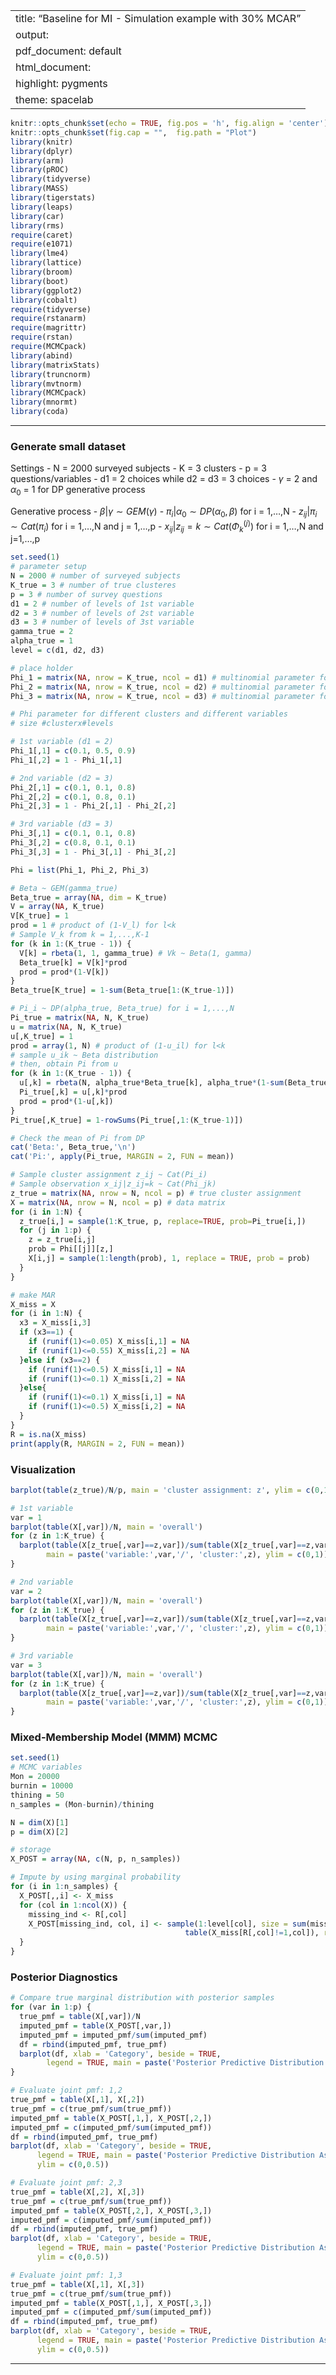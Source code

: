 
---
title: "Baseline for MI - Simulation example with 30% MCAR"
output:
  pdf_document: default
  html_document:
    highlight: pygments
    theme: spacelab
---

```r
knitr::opts_chunk$set(echo = TRUE, fig.pos = 'h', fig.align = 'center')
knitr::opts_chunk$set(fig.cap = "",  fig.path = "Plot")
library(knitr)
library(dplyr)
library(arm)
library(pROC)
library(tidyverse)
library(MASS)
library(tigerstats)
library(leaps)
library(car)
library(rms)
require(caret)
require(e1071)
library(lme4) 
library(lattice)
library(broom)
library(boot)
library(ggplot2)
library(cobalt)
require(tidyverse)
require(rstanarm)
require(magrittr)
require(rstan)
require(MCMCpack)
library(abind)
library(matrixStats)
library(truncnorm)
library(mvtnorm)
library(MCMCpack)
library(mnormt)
library(coda)
```

* * *
### Generate small dataset

Settings 
- N = 2000 surveyed subjects
- K = 3 clusters
- p = 3 questions/variables
- d1 = 2 choices while d2 = d3 = 3 choices
- $\gamma$ = 2 and $\alpha_0$ = 1 for DP generative process

Generative process
- $\beta|\gamma \sim GEM(\gamma)$
- $\pi_i|\alpha_0 \sim DP(\alpha_0, \beta)$ for i = 1,...,N
- $z_{ij}|\pi_i \sim Cat(\pi_i)$ for i = 1,...,N and j = 1,...,p
- $x_{ij}|z_{ij}=k \sim Cat(\Phi^{(j)}_k)$ for i = 1,...,N and j=1,...,p

```r
set.seed(1)
# parameter setup
N = 2000 # number of surveyed subjects
K_true = 3 # number of true clusteres
p = 3 # number of survey questions
d1 = 2 # number of levels of 1st variable
d2 = 3 # number of levels of 2st variable
d3 = 3 # number of levels of 3st variable
gamma_true = 2
alpha_true = 1
level = c(d1, d2, d3)

# place holder
Phi_1 = matrix(NA, nrow = K_true, ncol = d1) # multinomial parameter for 1st variable
Phi_2 = matrix(NA, nrow = K_true, ncol = d2) # multinomial parameter for 2nd variable
Phi_3 = matrix(NA, nrow = K_true, ncol = d3) # multinomial parameter for 3rd variable

```

```r
# Phi parameter for different clusters and different variables
# size #clusterx#levels

# 1st variable (d1 = 2)
Phi_1[,1] = c(0.1, 0.5, 0.9)
Phi_1[,2] = 1 - Phi_1[,1]

# 2nd variable (d2 = 3)
Phi_2[,1] = c(0.1, 0.1, 0.8)
Phi_2[,2] = c(0.1, 0.8, 0.1)
Phi_2[,3] = 1 - Phi_2[,1] - Phi_2[,2]

# 3rd variable (d3 = 3)
Phi_3[,1] = c(0.1, 0.1, 0.8)
Phi_3[,2] = c(0.8, 0.1, 0.1)
Phi_3[,3] = 1 - Phi_3[,1] - Phi_3[,2]

Phi = list(Phi_1, Phi_2, Phi_3)
```

```r
# Beta ~ GEM(gamma_true)
Beta_true = array(NA, dim = K_true)
V = array(NA, K_true)
V[K_true] = 1
prod = 1 # product of (1-V_l) for l<k
# Sample V_k from k = 1,...,K-1
for (k in 1:(K_true - 1)) {
  V[k] = rbeta(1, 1, gamma_true) # Vk ~ Beta(1, gamma)
  Beta_true[k] = V[k]*prod
  prod = prod*(1-V[k])
}
Beta_true[K_true] = 1-sum(Beta_true[1:(K_true-1)])
```

```r
# Pi_i ~ DP(alpha_true, Beta_true) for i = 1,...,N
Pi_true = matrix(NA, N, K_true)
u = matrix(NA, N, K_true)
u[,K_true] = 1
prod = array(1, N) # product of (1-u_il) for l<k
# sample u_ik ~ Beta distribution
# then, obtain Pi from u
for (k in 1:(K_true - 1)) {
  u[,k] = rbeta(N, alpha_true*Beta_true[k], alpha_true*(1-sum(Beta_true[1:k])))
  Pi_true[,k] = u[,k]*prod
  prod = prod*(1-u[,k])
}
Pi_true[,K_true] = 1-rowSums(Pi_true[,1:(K_true-1)])
```

```r
# Check the mean of Pi from DP
cat('Beta:', Beta_true,'\n')
cat('Pi:', apply(Pi_true, MARGIN = 2, FUN = mean))
```

```r
# Sample cluster assignment z_ij ~ Cat(Pi_i)
# Sample observation x_ij|z_ij=k ~ Cat(Phi_jk)
z_true = matrix(NA, nrow = N, ncol = p) # true cluster assignment
X = matrix(NA, nrow = N, ncol = p) # data matrix
for (i in 1:N) {
  z_true[i,] = sample(1:K_true, p, replace=TRUE, prob=Pi_true[i,])
  for (j in 1:p) {
    z = z_true[i,j]
    prob = Phi[[j]][z,]
    X[i,j] = sample(1:length(prob), 1, replace = TRUE, prob = prob)
  }
}

```

```r
# make MAR
X_miss = X
for (i in 1:N) {
  x3 = X_miss[i,3]
  if (x3==1) {
    if (runif(1)<=0.05) X_miss[i,1] = NA
    if (runif(1)<=0.55) X_miss[i,2] = NA
  }else if (x3==2) {
    if (runif(1)<=0.5) X_miss[i,1] = NA
    if (runif(1)<=0.1) X_miss[i,2] = NA
  }else{
    if (runif(1)<=0.1) X_miss[i,1] = NA
    if (runif(1)<=0.5) X_miss[i,2] = NA
  }
}
R = is.na(X_miss)
print(apply(R, MARGIN = 2, FUN = mean))
```

### Visualization

```r
barplot(table(z_true)/N/p, main = 'cluster assignment: z', ylim = c(0,1))
```

```r
# 1st variable
var = 1
barplot(table(X[,var])/N, main = 'overall')
for (z in 1:K_true) {
  barplot(table(X[z_true[,var]==z,var])/sum(table(X[z_true[,var]==z,var])), 
        main = paste('variable:',var,'/', 'cluster:',z), ylim = c(0,1))
}
```

```r
# 2nd variable
var = 2
barplot(table(X[,var])/N, main = 'overall')
for (z in 1:K_true) {
  barplot(table(X[z_true[,var]==z,var])/sum(table(X[z_true[,var]==z,var])), 
        main = paste('variable:',var,'/', 'cluster:',z), ylim = c(0,1))
}
```

```r
# 3rd variable
var = 3
barplot(table(X[,var])/N, main = 'overall')
for (z in 1:K_true) {
  barplot(table(X[z_true[,var]==z,var])/sum(table(X[z_true[,var]==z,var])), 
        main = paste('variable:',var,'/', 'cluster:',z), ylim = c(0,1))
}
```

### Mixed-Membership Model (MMM) MCMC

```r
set.seed(1)
# MCMC variables
Mon = 20000
burnin = 10000
thining = 50
n_samples = (Mon-burnin)/thining

N = dim(X)[1]
p = dim(X)[2]

# storage
X_POST = array(NA, c(N, p, n_samples))

# Impute by using marginal probability
for (i in 1:n_samples) {
  X_POST[,,i] <- X_miss
  for (col in 1:ncol(X)) {
    missing_ind <- R[,col]
    X_POST[missing_ind, col, i] <- sample(1:level[col], size = sum(missing_ind),
                                       table(X_miss[R[,col]!=1,col]), replace = TRUE)
  }
}
```



### Posterior Diagnostics

```r
# Compare true marginal distribution with posterior samples
for (var in 1:p) {
  true_pmf = table(X[,var])/N
  imputed_pmf = table(X_POST[,var,])
  imputed_pmf = imputed_pmf/sum(imputed_pmf)
  df = rbind(imputed_pmf, true_pmf)
  barplot(df, xlab = 'Category', beside = TRUE, 
        legend = TRUE, main = paste('Posterior Predictive Distribution Assessment: j =', var))
}
```

```r
# Evaluate joint pmf: 1,2
true_pmf = table(X[,1], X[,2])
true_pmf = c(true_pmf/sum(true_pmf))
imputed_pmf = table(X_POST[,1,], X_POST[,2,])
imputed_pmf = c(imputed_pmf/sum(imputed_pmf))
df = rbind(imputed_pmf, true_pmf)
barplot(df, xlab = 'Category', beside = TRUE, 
      legend = TRUE, main = paste('Posterior Predictive Distribution Assessment: joint pmf 1,2'),
      ylim = c(0,0.5))
```

```r
# Evaluate joint pmf: 2,3
true_pmf = table(X[,2], X[,3])
true_pmf = c(true_pmf/sum(true_pmf))
imputed_pmf = table(X_POST[,2,], X_POST[,3,])
imputed_pmf = c(imputed_pmf/sum(imputed_pmf))
df = rbind(imputed_pmf, true_pmf)
barplot(df, xlab = 'Category', beside = TRUE, 
      legend = TRUE, main = paste('Posterior Predictive Distribution Assessment: joint pmf 2,3'),
      ylim = c(0,0.5))
```

```r
# Evaluate joint pmf: 1,3
true_pmf = table(X[,1], X[,3])
true_pmf = c(true_pmf/sum(true_pmf))
imputed_pmf = table(X_POST[,1,], X_POST[,3,])
imputed_pmf = c(imputed_pmf/sum(imputed_pmf))
df = rbind(imputed_pmf, true_pmf)
barplot(df, xlab = 'Category', beside = TRUE, 
      legend = TRUE, main = paste('Posterior Predictive Distribution Assessment: joint pmf 1,3'),
      ylim = c(0,0.5))
```
* * *



